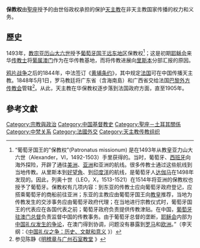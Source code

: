 {{NoteTA
|G1=Popes
}}
'''保教权'''由[[聖座|聖座]]授予的由世俗政权承担的保护[[天主教|天主教]]在非天主教国家传播的权力和义务。

== 歷史 ==
1493年，[[教宗亚历山大六世|教宗亚历山大六世]]授予[[葡萄牙国王|葡萄牙国王]][[远东地区|远东地区]]保教权<ref>“葡萄牙国王的"保教权"(Patronatus missionum) 是在1493年从教皇亚力山大六世（Alexander，VI，1492-1503）手里获得的。当时，葡萄牙、[[西班牙|西班牙]]向海外探险，开辟了通往[[美洲|美洲]]、[[亚洲|亚洲]]和亚洲的航线。很多传教士通过这些航线到当地传教。从里斯本到[[好望角|好望角]]、到[[印度洋|印度洋]]的航线，是葡萄牙人[[达伽马|达伽马]]在1498年发现的。因此，列奥十世（LEO，X，1513-1521）在1514年将亚洲的保教权也授予了葡萄牙。保教权有几项内容：到东亚的传教士应向葡萄牙政府登记，应搭乘葡萄牙的商船前往亚洲；东亚的主教应由葡萄牙国王向[[教皇|教皇]]推荐，当地为传教发生的交涉事务应由葡萄牙政府代理；在当地进行宗教仪式时，葡萄牙国王的代表应在各国代表之前；葡萄牙政府负责提供传教津贴。在中国，[[澳門總督|葡萄牙驻澳门总督]]负责监督中国的传教事务。由于葡萄牙总督的垄断，[[耶稣会|耶稣会]]内部为[[中國禮儀之爭|中国礼仪发生的争论]]，在澳门得到协调，问题没有暴露到[[罗马|罗马]]和[[欧洲|欧洲]]。”（李天纲：《[http://www.bookschina.com/book_detail/this.asp?book_id=5215 中国礼仪之争：历史、文献和意义] {{Wayback|url=http://www.bookschina.com/book_detail/this.asp?book_id=5215 |date=20150510150620 }}》）</ref>；这是初期[[耶稣会|耶稣会]]来华[[传教士|传教士]]将[[葡属澳门|葡属澳门]]作为在华传教基地，而将传教进展向[[里斯本|里斯本]]分部汇报的原因。

[[鸦片战争|鸦片战争]]之后的1844年，中法签订《[[黄埔条约|黄埔条约]]》，其中规定[[法国|法国]]可在中国传播天主教。1848年5月1日，罗马教廷将广东省（含海南島）和广西省交给法国[[巴黎外方传教会|巴黎外方传教会]]管辖<ref>参见陈静《[http://www.opentimes.cn/to/200705/149.htm 明稽章与广州石室教堂] {{Wayback|url=http://www.opentimes.cn/to/200705/149.htm |date=20071102053534 }}》</ref>。从此，天主教在华保教权逐步落到法国政府方面，直至1905年。

==參考文獻==
{{reflist}}

[[Category:宗教與政治|Category:宗教與政治]]
[[Category:中国基督教史|Category:中国基督教史]]
[[Category:聖座－土耳其關係|Category:聖座－土耳其關係]]
[[Category:中梵关系|Category:中梵关系]]
[[Category:法國外交|Category:法國外交]]
[[Category:天主教传教组织|Category:天主教传教组织]]